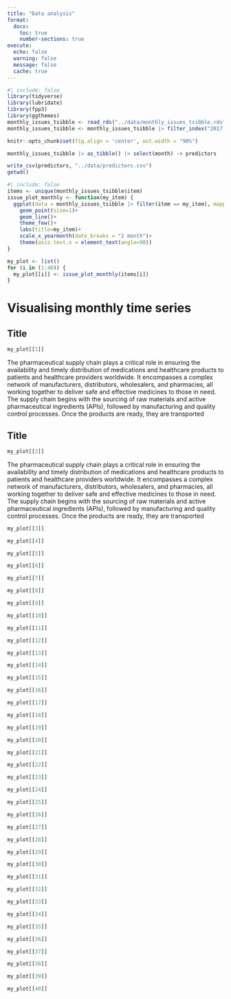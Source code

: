 ```yaml
---
title: "Data analysis"
format: 
  docx:
    toc: true
    number-sections: true
execute: 
  echo: false
  warning: false
  message: false
  cache: true
---
```


```r
#| include: false
library(tidyverse)
library(lubridate)
library(fpp3)
library(ggthemes)
monthly_issues_tsibble <- read_rds("../data/monthly_issues_tsibble.rds")
monthly_issues_tsibble <- monthly_issues_tsibble |> filter_index("2017 Aug" ~ "2022 Jun")

knitr::opts_chunk$set(fig.align = 'center', out.width = "90%")

monthly_issues_tsibble |> as_tibble() |> select(month) -> predictors

write_csv(predictors, "../data/predictors.csv")
getwd()
```

```r
#| include: false
items <- unique(monthly_issues_tsibble$item)
issue_plot_monthly <- function(my_item) {
  ggplot(data = monthly_issues_tsibble |> filter(item == my_item), mapping = aes(x = month, y = quantity_product_issued))+
    geom_point(size=1)+
    geom_line()+
    theme_few()+
    labs(title=my_item)+
    scale_x_yearmonth(date_breaks = "2 month")+
    theme(axis.text.x = element_text(angle=90))
}

my_plot <- list()
for (i in (1:40)) {
  my_plot[[i]] <- issue_plot_monthly(items[i])
}
```

# Visualising monthly time series

## Title 

```r
my_plot[[1]]
```

The pharmaceutical supply chain plays a critical role in ensuring the availability and timely distribution of medications and healthcare products to patients and healthcare providers worldwide. It encompasses a complex network of manufacturers, distributors, wholesalers, and pharmacies, all working together to deliver safe and effective medicines to those in need. The supply chain begins with the sourcing of raw materials and active pharmaceutical ingredients (APIs), followed by manufacturing and quality control processes. Once the products are ready, they are transported

## Title

```r
my_plot[[2]]
```

The pharmaceutical supply chain plays a critical role in ensuring the availability and timely distribution of medications and healthcare products to patients and healthcare providers worldwide. It encompasses a complex network of manufacturers, distributors, wholesalers, and pharmacies, all working together to deliver safe and effective medicines to those in need. The supply chain begins with the sourcing of raw materials and active pharmaceutical ingredients (APIs), followed by manufacturing and quality control processes. Once the products are ready, they are transported


```r
my_plot[[3]]
```


```r
my_plot[[4]]
```


```r
my_plot[[5]]
```


```r
my_plot[[6]]
```



```r
my_plot[[7]]
```


```r
my_plot[[8]]
```



```r
my_plot[[9]]
```


```r
my_plot[[10]]
```



```r
my_plot[[11]]
```


```r
my_plot[[12]]
```


```r
my_plot[[13]]
```


```r
my_plot[[14]]
```



```r
my_plot[[15]]
```


```r
my_plot[[16]]
```

```r
my_plot[[17]]
```


```r
my_plot[[18]]
```



```r
my_plot[[19]]
```


```r
my_plot[[20]]
```

```r
my_plot[[21]]
```


```r
my_plot[[22]]
```

```r
my_plot[[23]]
```


```r
my_plot[[24]]
```



```r
my_plot[[25]]
```


```r
my_plot[[26]]
```


```r
my_plot[[27]]
```


```r
my_plot[[28]]
```

```r
my_plot[[29]]
```


```r
my_plot[[30]]
```



```r
my_plot[[31]]
```


```r
my_plot[[32]]
```

```r
my_plot[[33]]
```


```r
my_plot[[34]]
```


```r
my_plot[[35]]
```


```r
my_plot[[36]]
```

```r
my_plot[[37]]
```


```r
my_plot[[38]]
```



```r
my_plot[[39]]
```


```r
my_plot[[40]]
```